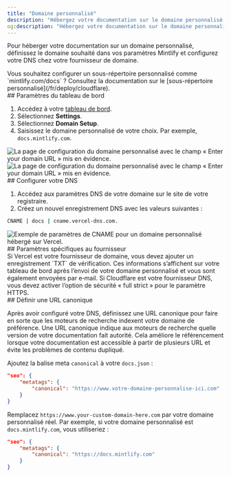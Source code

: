 ```yaml
---
title: "Domaine personnalisé"
description: "Hébergez votre documentation sur le domaine personnalisé de votre site"
og:description: "Hébergez votre documentation sur le domaine personnalisé de votre site"
---
```


Pour héberger votre documentation sur un domaine personnalisé, définissez le domaine souhaité dans vos paramètres Mintlify et configurez votre DNS chez votre fournisseur de domaine.

<Info>
  Vous souhaitez configurer un sous-répertoire personnalisé comme `mintlify.com/docs` ? Consultez la documentation sur le [sous-répertoire personnalisé](/fr/deploy/cloudflare).
</Info>

<div id="dashboard-settings">
  ## Paramètres du tableau de bord
</div>

1. Accédez à votre [tableau de bord](https://dashboard.mintlify.com).
2. Sélectionnez **Settings**.
3. Sélectionnez **Domain Setup**.
4. Saisissez le domaine personnalisé de votre choix. Par exemple, `docs.mintlify.com`.

<Frame>
  <img alt="La page de configuration du domaine personnalisé avec le champ « Enter your domain URL » mis en évidence." className="block dark:hidden" src="/images/add-custom-domain-light.png" />

  <img alt="La page de configuration du domaine personnalisé avec le champ « Enter your domain URL » mis en évidence." className="hidden dark:block" src="/images/add-custom-domain-dark.png" />
</Frame>

<div id="configure-your-dns">
  ## Configurer votre DNS
</div>

1. Accédez aux paramètres DNS de votre domaine sur le site de votre registraire.
2. Créez un nouvel enregistrement DNS avec les valeurs suivantes :

```bash
CNAME | docs | cname.vercel-dns.com.
```

<Frame>
  <img alt="Exemple de paramètres de CNAME pour un domaine personnalisé hébergé sur Vercel." src="https://mintlify-assets.b-cdn.net/mintlify-dns.png" />
</Frame>

<div id="provider-specific-settings">
  ## Paramètres spécifiques au fournisseur
</div>

<AccordionGroup>
  <Accordion title="Vérification Vercel">
    Si Vercel est votre fournisseur de domaine, vous devez ajouter un enregistrement `TXT` de vérification. Ces informations s’affichent sur votre tableau de bord après l’envoi de votre domaine personnalisé et vous sont également envoyées par e‑mail.
  </Accordion>

  <Accordion title="Paramètres de sécurité Cloudflare">
    Si Cloudflare est votre fournisseur DNS, vous devez activer l’option de sécurité « full strict » pour le paramètre HTTPS.
  </Accordion>
</AccordionGroup>

<div id="set-a-canonical-url">
  ## Définir une URL canonique
</div>

Après avoir configuré votre DNS, définissez une URL canonique pour faire en sorte que les moteurs de recherche indexent votre domaine de préférence. Une URL canonique indique aux moteurs de recherche quelle version de votre documentation fait autorité. Cela améliore le référencement lorsque votre documentation est accessible à partir de plusieurs URL et évite les problèmes de contenu dupliqué.

Ajoutez la balise meta `canonical` à votre `docs.json` :

```json
"seo": {
    "metatags": {
        "canonical": "https://www.votre-domaine-personnalise-ici.com"
    }
}
```

Remplacez `https://www.your-custom-domain-here.com` par votre domaine personnalisé réel. Par exemple, si votre domaine personnalisé est `docs.mintlify.com`, vous utiliseriez :

```json
"seo": {
    "metatags": {
        "canonical": "https://docs.mintlify.com"
    }
}
```
